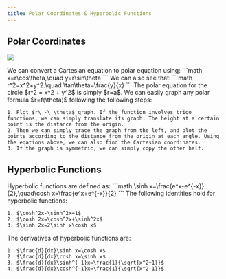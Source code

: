 ```yaml
---
title: Polar Coordinates & Hyperbolic Functions
---
```



## Polar Coordinates


![](././img/polar.jpg)



<Block variant="primary" title="Equations relating Rolar and Cartesian coordinates">
We can convert a Cartesian equation to polar equation using:
```math
x=r\cos\theta,\quad y=r\sin\theta
```
We can also see that:
```math
r^2=x^2+y^2.\quad \tan\theta=\frac{y}{x}
```
The polar equation for the circle $r^2 = x^2 + y^2$ is simply $r=a$.
</Block>



















<Block variant="knowledge" title="Graphing">
We can easily graph any polar formula $r=f(\theta)$ following the following steps:

    1. Plot $r\ -\ \theta$ graph. If the function involves trigo functions, we can simply translate its graph. The height at a certain point is the distance from the origin.
    2. Then we can simply trace the graph from the left, and plot the points according to the distance from the origin at each angle. Using the eqations above, we can also find the Cartesian coordinates.
    3. If the graph is symmetric, we can simply copy the other half.
</Block>



## Hyperbolic Functions


<Block variant="primary" title="Hyperbolic functions">
Hyperbolic functions are defined as:
```math
\sinh x=\frac{e^x-e^{-x}}{2},\quad\cosh x=\frac{e^x+e^{-x}}{2}
```
</Block>


<Block variant="knowledge" title="Hyperbolic identities">
The following identities hold for hyperbolic functions:

    1. $\cosh^2x-\sinh^2x=1$
    2. $\cosh 2x=\cosh^2x+\sinh^2x$
    3. $\sinh 2x=2\sinh x\cosh x$
</Block>


<Block variant="knowledge" title="Derivatives of hyperbolic functions">
The derivatives of hyperbolic functions are:

    1. $\frac{d}{dx}\sinh x=\cosh x$
    2. $\frac{d}{dx}\cosh x=\sinh x$
    3. $\frac{d}{dx}\sinh^{-1}x=\frac{1}{\sqrt{x^2+1}}$
    4. $\frac{d}{dx}\cosh^{-1}x=\frac{1}{\sqrt{x^2-1}}$
</Block>